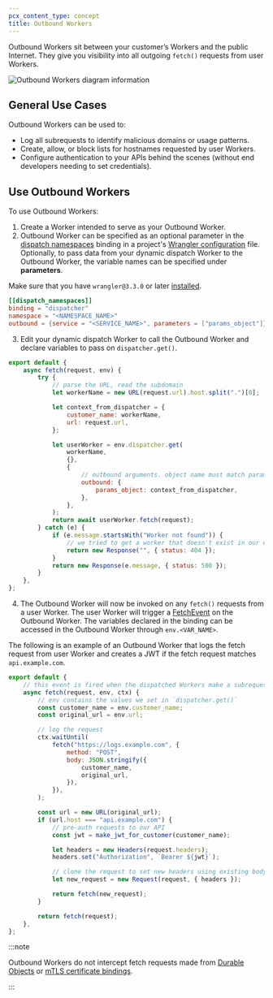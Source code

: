 ```yaml
---
pcx_content_type: concept
title: Outbound Workers
---
```


Outbound Workers sit between your customer’s Workers and the public Internet. They give you visibility into all outgoing `fetch()` requests from user Workers.

![Outbound Workers diagram information](~/assets/images/cloudflare-for-platforms/outbound-worker-diagram.png)

## General Use Cases

Outbound Workers can be used to:

- Log all subrequests to identify malicious domains or usage patterns.
- Create, allow, or block lists for hostnames requested by user Workers.
- Configure authentication to your APIs behind the scenes (without end developers needing to set credentials).

## Use Outbound Workers

To use Outbound Workers:

1. Create a Worker intended to serve as your Outbound Worker.
2. Outbound Worker can be specified as an optional parameter in the [dispatch namespaces](/cloudflare-for-platforms/workers-for-platforms/get-started/configuration/#2-create-a-dispatch-namespace) binding in a project's [Wrangler configuration](/workers/wrangler/configuration) file. Optionally, to pass data from your dynamic dispatch Worker to the Outbound Worker, the variable names can be specified under **parameters**.

Make sure that you have `wrangler@3.3.0` or later [installed](/workers/wrangler/install-and-update/).

```toml
[[dispatch_namespaces]]
binding = "dispatcher"
namespace = "<NAMESPACE_NAME>"
outbound = {service = "<SERVICE_NAME>", parameters = ["params_object"]}
```

3. Edit your dynamic dispatch Worker to call the Outbound Worker and declare variables to pass on `dispatcher.get()`.

```js
export default {
	async fetch(request, env) {
		try {
			// parse the URL, read the subdomain
			let workerName = new URL(request.url).host.split(".")[0];

			let context_from_dispatcher = {
				customer_name: workerName,
				url: request.url,
			};

			let userWorker = env.dispatcher.get(
				workerName,
				{},
				{
					// outbound arguments. object name must match parameters in the binding
					outbound: {
						params_object: context_from_dispatcher,
					},
				},
			);
			return await userWorker.fetch(request);
		} catch (e) {
			if (e.message.startsWith("Worker not found")) {
				// we tried to get a worker that doesn't exist in our dispatch namespace
				return new Response("", { status: 404 });
			}
			return new Response(e.message, { status: 500 });
		}
	},
};
```

4. The Outbound Worker will now be invoked on any `fetch()` requests from a user Worker. The user Worker will trigger a [FetchEvent](/workers/runtime-apis/handlers/fetch/) on the Outbound Worker. The variables declared in the binding can be accessed in the Outbound Worker through `env.<VAR_NAME>`.

The following is an example of an Outbound Worker that logs the fetch request from user Worker and creates a JWT if the fetch request matches `api.example.com`.

```js
export default {
	// this event is fired when the dispatched Workers make a subrequest
	async fetch(request, env, ctx) {
		// env contains the values we set in `dispatcher.get()`
		const customer_name = env.customer_name;
		const original_url = env.url;

		// log the request
		ctx.waitUntil(
			fetch("https://logs.example.com", {
				method: "POST",
				body: JSON.stringify({
					customer_name,
					original_url,
				}),
			}),
		);

		const url = new URL(original_url);
		if (url.host === "api.example.com") {
			// pre-auth requests to our API
			const jwt = make_jwt_for_customer(customer_name);

			let headers = new Headers(request.headers);
			headers.set("Authorization", `Bearer ${jwt}`);

			// clone the request to set new headers using existing body
			let new_request = new Request(request, { headers });

			return fetch(new_request);
		}

		return fetch(request);
	},
};
```

:::note

Outbound Workers do not intercept fetch requests made from [Durable Objects](/durable-objects/) or [mTLS certificate bindings](/workers/runtime-apis/bindings/mtls/).

:::
